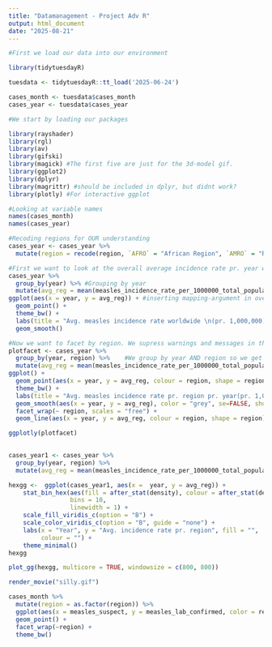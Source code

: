 ```yaml
---
title: "Datamanagement - Project Adv R"
output: html_document
date: "2025-08-21"
---
```


```r
#First we load our data into our environment

library(tidytuesdayR) 

tuesdata <- tidytuesdayR::tt_load('2025-06-24')

cases_month <- tuesdata$cases_month
cases_year <- tuesdata$cases_year
```




```r
#We start by loading our packages

library(rayshader) 
library(rgl)
library(av)
library(gifski)
library(magick) #The first five are just for the 3d-model gif. 
library(ggplot2)
library(dplyr)
library(magrittr) #should be included in dplyr, but didnt work?
library(plotly) #For interactive ggplot
```



```r
#Looking at variable names
names(cases_month)
names(cases_year)
```


```r
#Recoding regions for OUR understanding
cases_year <- cases_year %>% 
  mutate(region = recode(region, `AFRO` = "African Region", `AMRO` = "Regon of Americas", `EMRO` = "Eastern Mediterraenean Region", `EURO` = "European Region", `SEARO` = "Sout-East Asian Region", `WPRO` = "Western Pacific Region"))
```


```r
#First we want to look at the overall average incidence rate pr. year worlwide
cases_year %>%
  group_by(year) %>% #Grouping by year
  mutate(avg_reg = mean(measles_incidence_rate_per_1000000_total_population)) %>% #Creating new variable with mutate
ggplot(aes(x = year, y = avg_reg)) + #inserting mapping-argument in overall ggplot for less typing
  geom_point() +
  theme_bw() +
  labs(title = "Avg. measles incidence rate worldwide \n(pr. 1,000,000)", x = "Year", y = "Avg. Incidence Rate") + #Notice the \n for changing                                                                                                                      #line
  geom_smooth()
```


```r
#Now we want to facet by region. We supress warnings and messages in the output in the first row. 
plotfacet <- cases_year %>%
  group_by(year, region) %>%    #We group by year AND region so we get an annual avg. pr. region
  mutate(avg_reg = mean(measles_incidence_rate_per_1000000_total_population)) %>% 
ggplot() + 
  geom_point(aes(x = year, y = avg_reg, colour = region, shape = region)) +
  theme_bw() +
  labs(title = "Avg. measles incidence rate pr. region pr. year(pr. 1,000,000)", x = "Year", y = "Avg. Incidence Rate", color = "Region", shape = "Region") +
  geom_smooth(aes(x = year, y = avg_reg), color = "grey", se=FALSE, show.legend = FALSE) + 
  facet_wrap(~ region, scales = "free") +
  geom_line(aes(x = year, y = avg_reg, colour = region, shape = region))

ggplotly(plotfacet)
  
```






```r
cases_year1 <- cases_year %>% 
  group_by(year, region) %>% 
  mutate(avg_reg = mean(measles_incidence_rate_per_1000000_total_population)) 

hexgg <-  ggplot(cases_year1, aes(x =  year, y = avg_reg)) +
    stat_bin_hex(aes(fill = after_stat(density), colour = after_stat(density)), 
                 bins = 10,
                 linewidth = 1) +
    scale_fill_viridis_c(option = "B") +
    scale_color_viridis_c(option = "B", guide = "none") +
    labs(x = "Year", y = "Avg. incidence rate pr. region", fill = "",
         colour = "") +
    theme_minimal()
hexgg
```

```r
plot_gg(hexgg, multicore = TRUE, windowsize = c(800, 800))

render_movie("silly.gif")

```
```r
cases_month %>%
  mutate(region = as.factor(region)) %>% 
  ggplot(aes(x = measles_suspect, y = measles_lab_confirmed, color = region)) +
  geom_point() + 
  facet_wrap(~region) + 
  theme_bw()
  
```

